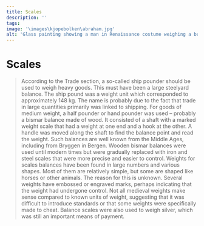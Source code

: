 ```yaml
---
title: Scales
description: ''
tags:
image: '\images\kjopebolken\abraham.jpg'
alt: 'Glass painting showing a man in Renaissance costume weighing a bundle of stockfish with a bismar scale.'
---
```



# Scales 

<Blockquote
    quote='“If less than half a weight needs to be weighed, it should be weighed with scales and scale weights.”'
    footer='Trade section, chapter 29' />

<Spacer height={40}/>
<Container stil="initial side">
    According to the Trade section, a so-called ship pounder should be used to weigh heavy goods. This must have been a large steelyard balance. The ship pound was a weight unit which corresponded to approximately 148 kg. The name is probably due to the fact that trade in large quantities primarily was linked to shipping. For goods of medium weight, a half pounder or hand pounder was used – probably a bismar balance made of wood. It consisted of a shaft with a marked weight scale that had a weight at one end and a hook at the other. A handle was moved along the shaft to find the balance point and read the weight. Such balances are well known from the Middle Ages, including from Bryggen in Bergen. Wooden bismar balances were used until modern times but were gradually replaced with iron and steel scales that were more precise and easier to control. Weights for scales balances have been found in large numbers and various shapes. Most of them are relatively simple, but some are shaped like horses or other animals. The reason for this is unknown. Several weights have embossed or engraved marks, perhaps indicating that the weight had undergone control. Not all medieval weights make sense compared to known units of weight, suggesting that it was difficult to introduce standards or that some weights were specifically made to cheat. Balance scales were also used to weigh silver, which was still an important means of payment.
</Container>

<Figure
    image="\images\kjopebolken\bismervekt.jpg"
    title="Bismar balance from Osterøy, made of oak with an iron S-hook in a rope. Unknown age, probably 18th or 19th Century."
    alt="Bismark of oak with an iron S-hook in a rope, probably 18th or 19th century."
    href= "https://digitaltmuseum.no/0210112470945/nyere-kulturhistorie"
>
</Figure>